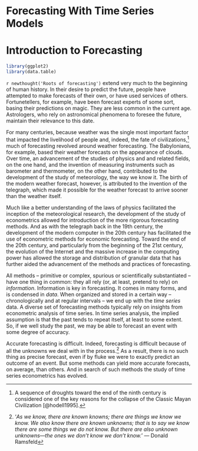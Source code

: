 # Forecasting With Time Series Models {-}

# Introduction to Forecasting

```r
library(ggplot2)
library(data.table)
```

`r newthought('Roots of forecasting')` extend very much to the beginning of human history. In their desire to predict the future, people have attempted to make forecasts of their own, or have used services of others. Fortunetellers, for example, have been forecast experts of some sort, basing their predictions on magic. They are less common in the current age. Astrologers, who rely on astronomical phenomena to foresee the future, maintain their relevance to this date. 

For many centuries, because weather was the single most important factor that impacted the livelihood of people and, indeed, the fate of civilizations,^[A sequence of droughts toward the end of the ninth century is considered one of the key reasons for the collapse of the Classic Mayan Civilization [@hodell1995].] much of forecasting revolved around weather forecasting. The Babylonians, for example, based their weather forecasts on the appearance of clouds. Over time, an advancement of the studies of physics and and related fields, on the one hand, and the invention of measuring instruments such as barometer and thermometer, on the other hand, contributed to the development of the study of meteorology, the way we know it. The birth of the modern weather forecast, however, is attributed to the invention of the telegraph, which made it possible for the weather forecast to arrive sooner than the weather itself. 


Much like a better understanding of the laws of physics facilitated the inception of the meteorological research, the development of the study of econometrics allowed for introduction of the more rigorous forecasting methods. And as with the telegraph back in the 19th century, the development of the modern computer in the 20th century has facilitated the use of econometric methods for economic forecasting. Toward the end of the 20th century, and particularly from the beginning of the 21st century, the evolution of the Internet and the massive increase in the computing power has allowed the storage and distribution of granular data that has further aided the advancement of the methods and practices of forecasting. 

All methods -- primitive or complex, spurious or scientifically substantiated -- have one thing in common: they all rely (or, at least, pretend to rely) on *information*. Information is key in forecasting. It comes in many forms, and is condensed in *data*. When organized and stored in a certain way -- chronologically and at regular intervals -- we end up with the *time series* data. A diverse set of forecasting methods typically rely on insights from econometric analysis of time series. In time series analysis, the implied assumption is that the past tends to repeat itself, at least to some extent. So, if we well study the past, we may be able to forecast an event with some degree of accuracy. 

Accurate forecasting is difficult. Indeed, forecasting is difficult because of all the unknowns we deal with in the process.^['*As we know, there are known knowns; there are things we know we know. We also know there are known unknowns; that is to say we know there are some things we do not know. But there are also unknown unknowns—the ones we don't know we don't know.*'
--- Donald Ramsfeld] As a result, there is no such thing as precise forecast, even if by fluke we were to exactly predict an outcome of an event. But some methods can yield more accurate forecasts, on average, than others. And in search of such methods the study of time series econometrics has evolved. 

